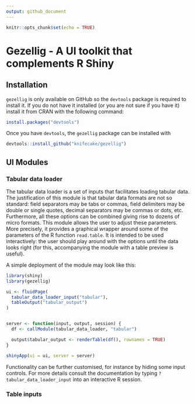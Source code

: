 ```yaml
---
output: github_document
---
```


```r
knitr::opts_chunk$set(echo = TRUE)
```

# Gezellig - A UI toolkit that complements R Shiny

## Installation

`gezellig` is only available on GitHub so the `devtools` package is required to install it. If you do not have it installed (or you are not sure if you have it) install it from CRAN with the following command:

```r
install.packages("devtools")
```

Once you have `devtools`, the `gezellig` package can be installed with
```r
devtools::install_github("knifecake/gezellig")
```


## UI Modules

### Tabular data loader

The tabular data loader is a set of inputs that facilitates loading tabular data. The justification of this module is that tabular data formats are not so standard: field separators may be tabs or commas, field delimiters may be double or single quotes, decimal separators may be commas or dots, etc. Furthermore, all these options can be combined giving rise to dozens of micro formats. This module allows the user to adjust these parameters. More precisely, it provides a graphical wrapper around some of the parameters of the R function `read.table`. It is intended to be used interactively: the user should play around with the options until the data looks right (for this, accompanying the module with a table preview is useful).

A simple deployment of the module may look like this:

```r
library(shiny)
library(gezellig)

ui <- fluidPage(
  tabular_data_loader_input("tabular"),
  tableOutput("tabular_output")
)


server <- function(input, output, session) {
  df <- callModule(tabular_data_loader, "tabular")

  output$tabular_output <- renderTable(df(), rownames = TRUE)
}

shinyApp(ui = ui, server = server)
```

Functionality can be further customised, for instance by hiding some input controls. For more details consult the documentation by typing `?tabular_data_loader_input` into an interactive R session.

### Table inputs
